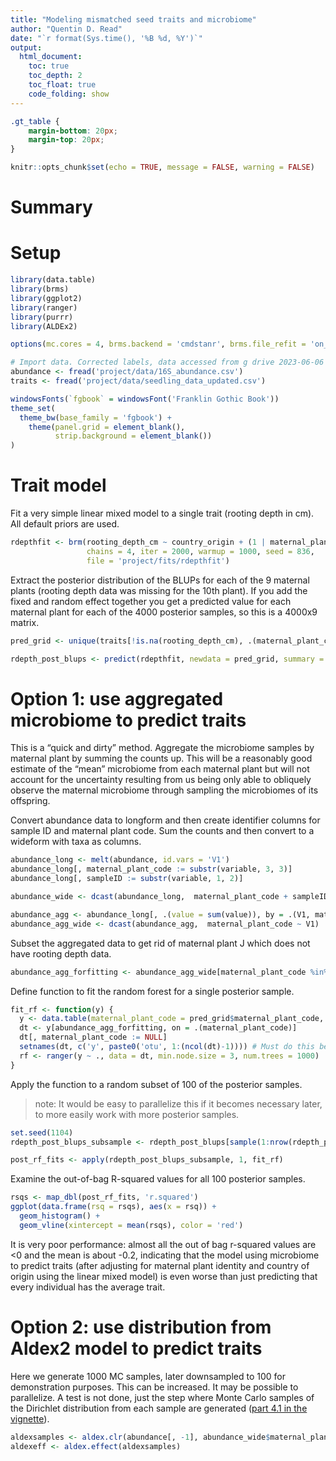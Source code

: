 ```yaml
---
title: "Modeling mismatched seed traits and microbiome"
author: "Quentin D. Read"
date: "`r format(Sys.time(), '%B %d, %Y')`"
output: 
  html_document:
    toc: true
    toc_depth: 2
    toc_float: true
    code_folding: show
---
```


```css
.gt_table {
    margin-bottom: 20px;
    margin-top: 20px;
}
```


```r
knitr::opts_chunk$set(echo = TRUE, message = FALSE, warning = FALSE)
```

# Summary

# Setup

```r
library(data.table)
library(brms)
library(ggplot2)
library(ranger)
library(purrr)
library(ALDEx2)

options(mc.cores = 4, brms.backend = 'cmdstanr', brms.file_refit = 'on_change')

# Import data. Corrected labels, data accessed from g drive 2023-06-06
abundance <- fread('project/data/16S_abundance.csv')
traits <- fread('project/data/seedling_data_updated.csv')
```

```r
windowsFonts(`fgbook` = windowsFont('Franklin Gothic Book'))
theme_set(
  theme_bw(base_family = 'fgbook') + 
    theme(panel.grid = element_blank(),
          strip.background = element_blank())
)
```

# Trait model

Fit a very simple linear mixed model to a single trait (rooting depth in cm). All default priors are used.

```r
rdepthfit <- brm(rooting_depth_cm ~ country_origin + (1 | maternal_plant_code), data = traits,
                 chains = 4, iter = 2000, warmup = 1000, seed = 836,
                 file = 'project/fits/rdepthfit')
```

Extract the posterior distribution of the BLUPs for each of the 9 maternal plants (rooting depth data was missing for the 10th plant). If you add the fixed and random effect together you get a predicted value for each maternal plant for each of the 4000 posterior samples, so this is a 4000x9 matrix.

```r
pred_grid <- unique(traits[!is.na(rooting_depth_cm), .(maternal_plant_code, country_origin)])

rdepth_post_blups <- predict(rdepthfit, newdata = pred_grid, summary = FALSE)
```

# Option 1: use aggregated microbiome to predict traits

This is a "quick and dirty" method. Aggregate the microbiome samples by maternal plant by summing the counts up. This will be a reasonably good estimate of the "mean" microbiome from each maternal plant but will not account for the uncertainty resulting from us being only able to obliquely observe the maternal microbiome through sampling the microbiomes of its offspring.

Convert abundance data to longform and then create identifier columns for sample ID and maternal plant code. Sum the counts and then convert to a wideform with taxa as columns.

```r
abundance_long <- melt(abundance, id.vars = 'V1') 
abundance_long[, maternal_plant_code := substr(variable, 3, 3)]
abundance_long[, sampleID := substr(variable, 1, 2)]

abundance_wide <- dcast(abundance_long,  maternal_plant_code + sampleID ~ V1)

abundance_agg <- abundance_long[, .(value = sum(value)), by = .(V1, maternal_plant_code)]
abundance_agg_wide <- dcast(abundance_agg,  maternal_plant_code ~ V1)
```

Subset the aggregated data to get rid of maternal plant J which does not have rooting depth data.

```r
abundance_agg_forfitting <- abundance_agg_wide[maternal_plant_code %in% pred_grid$maternal_plant_code]
```

Define function to fit the random forest for a single posterior sample. 

```r
fit_rf <- function(y) {
  y <- data.table(maternal_plant_code = pred_grid$maternal_plant_code, y = y)
  dt <- y[abundance_agg_forfitting, on = .(maternal_plant_code)]
  dt[, maternal_plant_code := NULL]
  setnames(dt, c('y', paste0('otu', 1:(ncol(dt)-1)))) # Must do this because the OTU names are not valid column names.
  rf <- ranger(y ~ ., data = dt, min.node.size = 3, num.trees = 1000)
}
```

Apply the function to a random subset of 100 of the posterior samples.

> note: It would be easy to parallelize this if it becomes necessary later, to more easily work with more posterior samples.

```r
set.seed(1104)
rdepth_post_blups_subsample <- rdepth_post_blups[sample(1:nrow(rdepth_post_blups), 100), ]

post_rf_fits <- apply(rdepth_post_blups_subsample, 1, fit_rf)
```

Examine the out-of-bag R-squared values for all 100 posterior samples.

```r
rsqs <- map_dbl(post_rf_fits, 'r.squared')
ggplot(data.frame(rsq = rsqs), aes(x = rsq)) +
  geom_histogram() +
  geom_vline(xintercept = mean(rsqs), color = 'red')
```

It is very poor performance: almost all the out of bag r-squared values are <0 and the mean is about -0.2, indicating that the model using microbiome to predict traits (after adjusting for maternal plant identity and country of origin using the linear mixed model) is even worse than just predicting that every individual has the average trait.

# Option 2: use distribution from Aldex2 model to predict traits

Here we generate 1000 MC samples, later downsampled to 100 for demonstration purposes. This can be increased. It may be possible to parallelize. A test is not done, just the step where Monte Carlo samples of the Dirichlet distribution from each sample are generated ([part 4.1 in the vignette](https://bioconductor.org/packages/release/bioc/vignettes/ALDEx2/inst/doc/ALDEx2_vignette.html#41_The_aldexclr_module)).

```r
aldexsamples <- aldex.clr(abundance[, -1], abundance_wide$maternal_plant_code, mc.samples = 1000)
aldexeff <- aldex.effect(aldexsamples)
```

